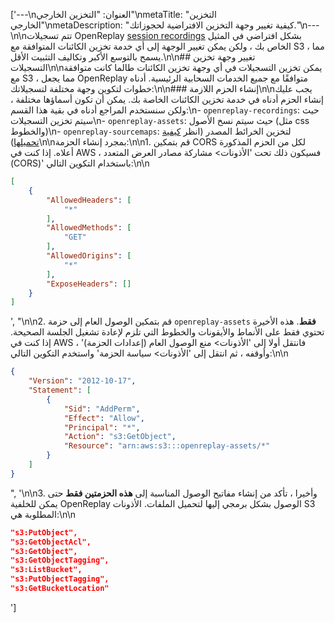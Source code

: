 ['---\nالعنوان: "التخزين الخارجي"\nmetaTitle: "التخزين الخارجي"\nmetaDescription: "كيفية تغيير وجهة التخزين الافتراضية لحجوزاتك."\n---\n\nتتم تسجيلات OpenReplay [session recordings](/configuration/cleanup-storage#recordingstorage) بشكل افتراضي في المثيل الخاص بك ، ولكن يمكن تغيير الوجهة إلى أي خدمة تخزين الكائنات المتوافقة مع S3 ، مما يسمح بالتوسع الأكبر وتكاليف التثبيت الأقل.\n\n## تغيير وجهة تخزين التسجيلات\n\nيمكن تخزين التسجيلات في أي وجهة تخزين الكائنات طالما كانت متوافقة مع S3 ، مما يجعل OpenReplay متوافقًا مع جميع الخدمات السحابية الرئيسية. أدناه خطوات لتكوين وجهة مختلفة لتسجيلاتك:\n\n### إنشاء الحزم اللازمة\n\nيجب عليك إنشاء الحزم أدناه في خدمة تخزين الكائنات الخاصة بك. يمكن أن تكون أسماؤها مختلفة ، ولكن سنستخدم المراجع أدناه في بقية هذا القسم:\n- `openreplay-recordings`: حيث سيتم تخزين التسجيلات\n- `openreplay-assets`: حيث سيتم نسخ الأصول (مثل css والخطوط)\n- `openreplay-sourcemaps`: لتخزين الخرائط المصدر (انظر [كيفية تحميلها](/installation/upload-sourcemaps))\n\nبمجرد إنشاء الحزمة:\n\n1. قم بتمكين CORS لكل من الحزم المذكورة أعلاه. إذا كنت في AWS ، فسيكون ذلك تحت 'الأذونات> مشاركة مصادر العرض المتعدد (CORS)' باستخدام التكوين التالي:\n\n
```json
[
    {
        "AllowedHeaders": [
            "*"
        ],
        "AllowedMethods": [
            "GET"
        ],
        "AllowedOrigins": [
            "*"
        ],
        "ExposeHeaders": []
    }
]
```
', "\n\n2. قم بتمكين الوصول العام إلى حزمة `openreplay-assets` **فقط**. هذه الأخيرة تحتوي فقط على الأنماط والأيقونات والخطوط التي تلزم لإعادة تشغيل الجلسة الصحيحة. إذا كنت في AWS ، فانتقل أولا إلى 'الأذونات> منع الوصول العام (إعدادات الحزمة)' وأوقفه ، ثم انتقل إلى 'الأذونات> سياسة الحزمة' واستخدم التكوين التالي:\n\n
```json
{
    "Version": "2012-10-17",
    "Statement": [
        {
            "Sid": "AddPerm",
            "Effect": "Allow",
            "Principal": "*",
            "Action": "s3:GetObject",
            "Resource": "arn:aws:s3:::openreplay-assets/*"
        }
    ]
}
```
", '\n\n3. وأخيرا ، تأكد من إنشاء مفاتيح الوصول المناسبة إلى **هذه الحزمتين فقط** حتى يمكن للخلفية OpenReplay الوصول بشكل برمجي إليها لتحميل الملفات. الأذونات S3 المطلوبة هي:\n\n
```json
"s3:PutObject",
"s3:GetObjectAcl",
"s3:GetObject",
"s3:GetObjectTagging",
"s3:ListBucket",
"s3:PutObjectTagging",
"s3:GetBucketLocation"
```
']
